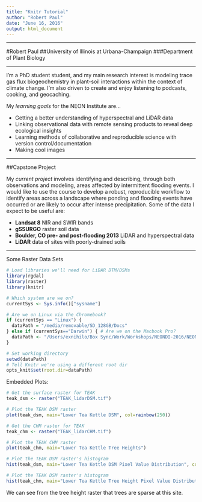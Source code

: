 ```yaml
---
title: "Knitr Tutorial"
author: "Robert Paul"
date: "June 16, 2016"
output: html_document
---
```



***

#Robert Paul
##University of Illinois at Urbana-Champaign
###Department of Plant Biology

***

I'm a PhD student student, and my main research interest is modeling trace gas flux biogeochemistry in plant-soil interactions within the context of climate change. I'm also driven to create and enjoy listening to podcasts, cooking, and geocaching.

My *learning goals* for the NEON Institute are...

* Getting a better understanding of hyperspectral and LiDAR data
* Linking observational data with remote sensing products to reveal deep ecological insights
* Learning methods of collaborative and reproducible science with version control/documentation
* Making cool images

***

##Capstone Project

My *current project* involves identifying and describing, through both observations and modeling, areas affected by intermittent flooding events. I would like to use the course to develop a robust, reproducible workflow to identify areas across a landscape where ponding and flooding events have occurred or are likely to occur after intense precipitation. Some of the data I expect to be useful are:

* **Landsat 8** NIR and SWIR bands
* **gSSURGO** raster soil data
* **Boulder, CO pre- and post-flooding 2013** LiDAR and hyperspectral data
* **LiDAR** data of sites with poorly-drained soils

***

Some Raster Data Sets

```r
# Load libraries we'll need for LiDAR DTM/DSMs
library(rgdal)
library(raster)
library(knitr)

# Which system are we on?
currentSys <- Sys.info()["sysname"]

# Are we on Linux via the Chromebook?
if (currentSys == "Linux") {
  dataPath = "/media/removable/SD_128GB/Docs"
} else if (currentSys=="Darwin") { # Are we on the Macbook Pro?
  dataPath <- "/Users/exnihilo/Box Sync/Work/Workshops/NEONDI-2016/NEONdata/D17-California/TEAK/2013/lidar/"
}

# Set working directory
setwd(dataPath)
# Tell Knitr we're using a different root dir
opts_knit$set(root.dir=dataPath)
```

Embedded Plots:

```r
# Get the surface raster for TEAK
teak_dsm <- raster("TEAK_lidarDSM.tif")
```

```r
# Plot the TEAK DSM raster
plot(teak_dsm, main="Lower Tea Kettle DSM", col=rainbow(250))
```

```r
# Get the CHM raster for TEAK
teak_chm <- raster("TEAK_lidarCHM.tif")
```

```r
# Plot the TEAK CHM raster
plot(teak_chm, main="Lower Tea Kettle Tree Heights")
```

```r
# Plot the TEAK DSM raster's histogram
hist(teak_dsm, main="Lower Tea Kettle DSM Pixel Value Distribution", col=heat.colors(30))
```

```r
# Plot the TEAK DSM raster's histogram
hist(teak_chm, main="Lower Tea Kettle Tree Height Pixel Value Distribution", col=heat.colors(3))
```

We can see from the tree height raster that trees are sparse at this site.
